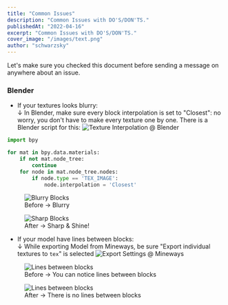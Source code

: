 ```yaml
---
title: "Common Issues"
description: "Common Issues with DO'S/DON'TS."
publishedAt: "2022-04-16"
excerpt: "Common Issues with DO'S/DON'TS."
cover_image: "/images/text.png"
author: "schwarzsky"
---
```


Let's make sure you checked this document before sending a message on anywhere about an issue.

### Blender
- If your textures looks blurry:<br/>
  ↓ In Blender, make sure every block interpolation is set to "Closest": no worry, you don't have to make every texture one by one. There is a Blender script for this:
  <img src="https://i.imgur.com/VAs60XC.png" alt="Texture Interpolation @ Blender" />

```py Blurry Script
import bpy

for mat in bpy.data.materials:
    if not mat.node_tree:
        continue
    for node in mat.node_tree.nodes:
        if node.type == 'TEX_IMAGE':
            node.interpolation = 'Closest'
```

<figure>
  <img
    src="https://i.imgur.com/2cUYgOi.png"
    alt="Blurry Blocks"
  />
  <figcaption>Before -> Blurry</figcaption>
</figure>

<figure>
  <img
    src="https://i.imgur.com/S3Hj8Mb.png"
    alt="Sharp Blocks"
  />
  <figcaption>After -> Sharp & Shine!</figcaption>
</figure>

- If your model have lines between blocks:<br/>
  ↓ While exporting Model from Mineways, be sure "Export individual textures to `tex`" is selected
  <img src="https://soo.gg/u/YjdN6jSO.png" alt="Export Settings @ Mineways" />

<figure>
  <img
    src="https://images-ext-2.discordapp.net/external/pPYBnJpuQ_lSqTTFifJnNIf2Ah12NUuoo-u4-oWfl8s/https/soo.gg/u/m5Vnc307.png"
    alt="Lines between blocks"
  />
  <figcaption>Before -> You can notice lines between blocks</figcaption>
</figure>

<figure>
  <img
    src="https://images-ext-1.discordapp.net/external/gY-DjD-jywYyN9t6PmiFvYZ_dEEcNysFbpYiUETcM7o/https/soo.gg/u/qSXOsgpG.png"
    alt="Lines between blocks"
  />
  <figcaption>After -> There is no lines between blocks</figcaption>
</figure>